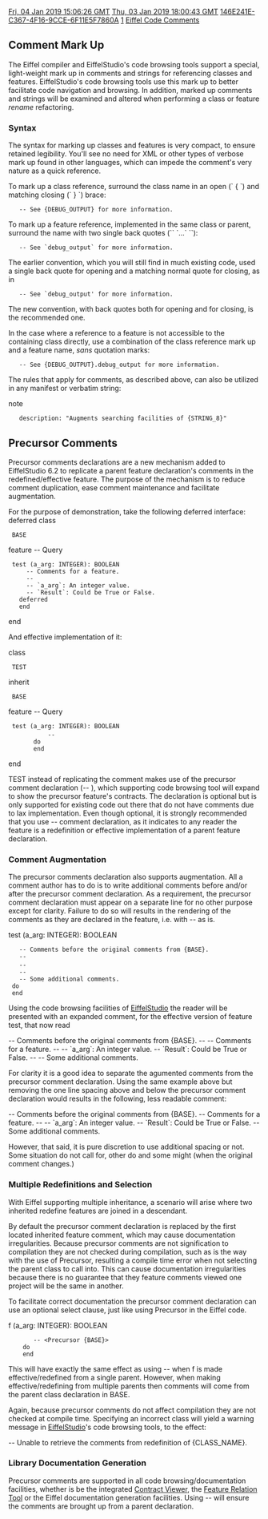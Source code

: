 [[Property:modification_date|Fri, 04 Jan 2019 15:06:26 GMT]]
[[Property:publication_date|Thu, 03 Jan 2019 18:00:43 GMT]]
[[Property:uuid|146E241E-C367-4F16-9CCE-6F11E5F7860A]]
[[Property:weight|1]]
[[Property:title|Eiffel Code Comments]]

==Comment Mark Up ==
The Eiffel compiler and EiffelStudio's code browsing tools support a special, light-weight mark up in comments and strings for referencing classes and features. EiffelStudio's code browsing tools use this mark up to better facilitate code navigation and browsing. In addition, marked up comments and strings will be examined and altered when performing a class or feature ''rename'' refactoring.

===Syntax===
The syntax for marking up classes and features is very compact, to ensure retained legibility. You'll see no need for XML or other types of verbose mark up found in other languages, which can impede the comment's very nature as a quick reference.

To mark up a class reference, surround the class name in an open (` { `) and matching closing (` } `) brace:

<e>
    -- See {DEBUG_OUTPUT} for more information.
</e>

To mark up a feature reference, implemented in the same class or parent, surround the name with two single back quotes (`` `...` ``):

<e>
    -- See `debug_output` for more information.
</e>

The earlier convention, which you will still find in much existing code, used a single back  quote for opening and a matching normal quote for closing, as in 

<e>
    -- See `debug_output' for more information.
</e>

The new convention, with back quotes both for opening and for closing, is the recommended one.


In the case where a reference to a feature is not accessible to the containing class directly, use a combination of the class reference mark up and a feature name, ''sans'' quotation marks:

<e>
    -- See {DEBUG_OUTPUT}.debug_output for more information.
</e>

The rules that apply for comments, as described above, can also be utilized in any manifest or verbatim string:

<e>
note
    description: "Augments searching facilities of {STRING_8}"
</e>

==Precursor Comments==

{{Version|6.2}}

Precursor comments declarations are a new mechanism added to EiffelStudio 6.2 to replicate a parent feature declaration's comments in the redefined/effective feature. The purpose of the mechanism is to reduce comment duplication, ease comment maintenance and facilitate augmentation.

For the purpose of demonstration, take the following deferred interface:
<e>
deferred class
  BASE

feature -- Query

  test (a_arg: INTEGER): BOOLEAN
      -- Comments for a feature.
      --
      -- `a_arg`: An integer value.
      -- `Result`: Could be True or False.
    deferred
    end

end
</e>

And effective implementation of it:

<e>
class
  TEST

inherit
  BASE

feature -- Query

  test (a_arg: INTEGER): BOOLEAN
            -- <Precursor>
        do
        end

end
</e>

<e>TEST</e> instead of replicating the comment makes use of the precursor comment declaration (<e>-- <Precursor></e>), which supporting code browsing tool will expand to show the precursor feature's contracts. The declaration is optional but is only supported for existing code out there that do not have comments due to lax implementation. Even though optional, it is strongly recommended that you use <e>-- <Precursor></e> comment declaration, as it indicates to any reader the feature is a redefinition or effective implementation of a parent feature declaration.

=== Comment Augmentation ===
The precursor comments declaration also supports augmentation. All a comment author has to do is to write additional comments before and/or after the precursor comment declaration. As a requirement, the precursor comment declaration must appear on a separate line for no other purpose except for clarity. Failure to do so will results in the rendering of the comments as they are declared in the feature, i.e. with <e>-- <Precursor></e> as is.

<e>
test (a_arg: INTEGER): BOOLEAN
    -- Comments before the original comments from {BASE}.
    --
    -- <Precursor>
    --
    -- Some additional comments.
  do
  end
</e>

Using the code browsing facilities of [[EiffelStudio]] the reader will be presented with an expanded comment, for the effective version of feature <e>test</e>, that now read

<e>
-- Comments before the original comments from {BASE}.
--
-- Comments for a feature.
--
-- `a_arg`: An integer value.
-- `Result`: Could be True or False.
--
-- Some additional comments.
</e>

For clarity it is a good idea to separate the agumented comments from the precursor comment declaration. Using the same example above but removing the one line spacing above and below the precursor comment declaration would results in the following, less readable comment:

<e>
-- Comments before the original comments from {BASE}.
-- Comments for a feature.
--
-- `a_arg`: An integer value.
-- `Result`: Could be True or False.
-- Some additional comments.
</e>

However, that said, it is pure discretion to use additional spacing or not. Some situation do not call for, other do and some might (when the original comment changes.)

=== Multiple Redefinitions and Selection ===
With Eiffel supporting multiple inheritance, a scenario will arise where two inherited redefine features are joined in a descendant.

By default the precursor comment declaration is replaced by the first located inherited feature comment, which may cause documentation irregularities. Because precursor comments are not signification to compilation they are not checked during compilation, such as is the way with the use of <e>Precursor</e>, resulting a compile time error when not selecting the parent class to call into. This can cause documentation irregularities because there is no guarantee that they feature comments viewed one project will be the same in another.

To facilitate correct documentation the precursor comment declaration can use an optional select clause, just like using <e>Precursor</e> in the Eiffel code.

<e>
f (a_arg: INTEGER): BOOLEAN
        -- <Precursor {BASE}>
     do
     end
</e>

This will have exactly the same effect as using <e>-- <Precursor></e> when <e>f</e> is made effective/redefined from a single parent. However, when making effective/redefining from multiple parents then comments will come from the parent class declaration in <e>BASE</e>.

Again, because precursor comments do not affect compilation they are not checked at compile time. Specifying an incorrect class will yield a warning message in [[EiffelStudio]]'s code browsing tools, to the effect:

<e>
-- Unable to retrieve the comments from redefinition of {CLASS_NAME}.
</e>

=== Library Documentation Generation ===
Precursor comments are supported in all code browsing/documentation facilities, whether is be the integrated [[Contract Viewer]], the [[Feature Relation Tool]] or the Eiffel documentation generation facilities. Using <e>-- <Precursor></e> will ensure the comments are brought up from a parent declaration.
